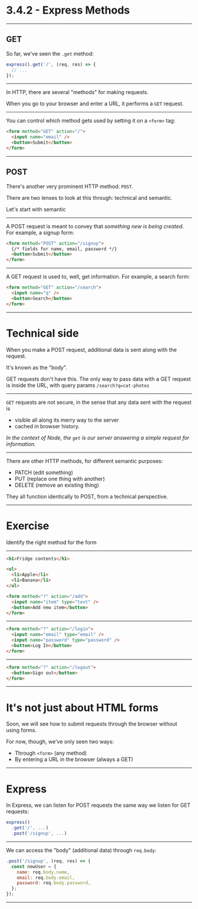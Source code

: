 # 3.4.2 - Express Methods

---

## GET

So far, we've seen the `.get` method:

```js
express().get('/', (req, res) => {
  // ...
});
```

---

In HTTP, there are several "methods" for making requests.

When you go to your browser and enter a URL, it performs a `GET` request.

---

You can control which method gets used by setting it on a `<form>` tag:

```html
<form method="GET" action="/">
  <input name="email" />
  <button>Submit</button>
</form>
```

---

## POST

There's another very prominent HTTP method: `POST`.

There are two lenses to look at this through: technical and semantic.

Let's start with semantic

---

A POST request is meant to convey that _something new is being created_. For example, a signup form:

```html
<form method="POST" action="/signup">
  {/* fields for name, email, password */}
  <button>Submit</button>
</form>
```

---

A GET request is used to, well, get information. For example, a search form:

```html
<form method="GET" action="/search">
  <input name="q" />
  <button>Search</button>
</form>
```

---

# Technical side

When you make a POST request, additional data is sent along with the request.

It's known as the "body".

GET requests don't have this. The only way to pass data with a GET request is inside the URL, with query params `/search?q=cat-photos`

---

`GET` requests are not secure, in the sense that any data sent with the request is

- visible all along its merry way to the server
- cached in browser history.

_In the context of Node, the `get` is our server answering a simple request for information._

---

There are other HTTP methods, for different semantic purposes:

- PATCH (edit something)
- PUT (replace one thing with another)
- DELETE (remove an existing thing)

They all function identically to POST, from a technical perspective.

---

# Exercise

Identify the right method for the form

---

```html
<h1>Fridge contents</h1>

<ul>
  <li>Apple</li>
  <li>Banana</li>
</ul>

<form method="?" action="/add">
  <input name="item" type="text" />
  <button>Add new item</button>
</form>
```

---

```html
<form method="?" action="/login">
  <input name="email" type="email" />
  <input name="password" type="password" />
  <button>Log In</button>
</form>
```

---

```html
<form method="?" action="/logout">
  <button>Sign out</button>
</form>
```

---

# It's not just about HTML forms

Soon, we will see how to submit requests through the browser without using forms.

For now, though, we've only seen two ways:

- Through `<form>` (any method)
- By entering a URL in the browser (always a GET)

---

# Express

In Express, we can listen for POST requests the same way we listen for GET requests:

```js
express()
  .get('/', ...)
  .post('/signup', ...)
```

---

We can access the "body" (additional data) through `req.body`:

```js
.post('/signup', (req, res) => {
  const newUser = {
    name: req.body.name,
    email: req.body.email,
    password: req.body.password,
  };
});
```

---
